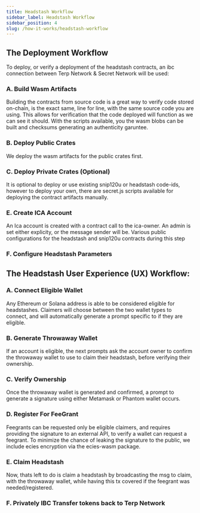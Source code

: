 ```yaml
---
title: Headstash Workflow
sidebar_label: Headstash Workflow
sidebar_position: 4
slug: /how-it-works/headstash-workflow
---
```



## The Deployment Workflow 

To deploy, or verify a deployment of the headstash contracts, an ibc connection between Terp Network & Secret Network will be used:

### A. Build Wasm Artifacts
Building the contracts from source code is a great way to verify code stored on-chain, is the exact same, line for line, with the same source code you are using.
This allows for verification that the code deployed will function as we can see it should. With the scripts available, you the wasm blobs can be built and checksums generating an authenticity garuntee.


### B. Deploy Public Crates 

We deploy the wasm artifacts for the public crates first. 

### C. Deploy Private Crates (Optional)
It is optional to deploy or use existing snip120u or headstash code-ids, however to deploy your own, there are secret.js scripts available for deploying the contract artifacts manually.

### E. Create ICA Account 
An Ica account is created with a contract call to the ica-owner. An admin is set either explicity, or the message sender will be. Various public configurations for the headstash and snip120u contracts during this step

### F. Configure Headstash Parameters

## The Headstash User Experience (UX) Workflow: 

### A. Connect Eligible Wallet

Any Ethereum or Solana address is able to be considered eligible for headstashes. Claimers will choose between the two wallet types to connect, and will automatically generate a prompt specific to if they are eligible.

### B. Generate Throwaway Wallet

If an account is eligible, the next prompts ask the account owner to confirm the throwaway wallet to use to claim their headstash, before verifying their ownership.

### C. Verify Ownership

Once the throwaway wallet is generated and confirmed, a prompt to generate a signature using either Metamask or Phantom wallet occurs.

### D. Register For FeeGrant

Feegrants can be requested only be eligible claimers, and requires providing the signature to an external API, to verify a wallet can request a feegrant. To minimize the chance of leaking the signature to the public, we include ecies encryption via the ecies-wasm package.

### E. Claim Headstash

Now, thats left to do is claim a headstash by broadcasting the msg to claim, with the throwaway wallet, while having this tx covered if the feegrant was needed/registered.

### F. Privately IBC Transfer tokens back to Terp Network